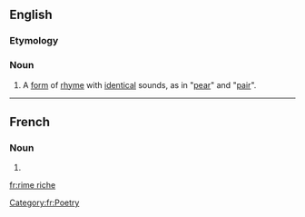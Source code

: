 ==English==

===Etymology===
{{etyl|fr|en}}

===Noun===
{{en-noun|rimes riches}}

# {{lb|en|poetry}} A [[form]] of [[rhyme]] with [[identical]] sounds, as in "[[pear]]" and "[[pair]]".

----

==French==

===Noun===
{{fr-noun|f|rimes riches}}

# {{l|en|rime riche}}

[[Category:fr:Poetry]]

[[fr:rime riche]]